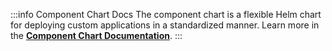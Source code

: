 :::info Component Chart Docs
The component chart is a flexible Helm chart for deploying custom applications in a standardized manner. Learn more in the **[Component Chart Documentation](https://devspace.sh/component-chart/docs/introduction)**.
:::
